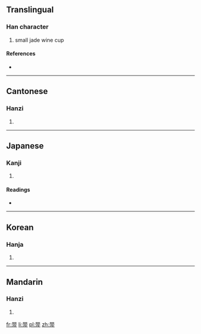 ==Translingual==

===Han character===
{{Han char|rn=68|rad=斗|as=08|sn=12|four=6640<sub>2</sub>|canj=口口月卜十 (RRBYJ)}}

# small jade wine cup

====References====
* {{Han ref|kx=0478.160|dkj=13512|dj=0837.020|hdz=32254.070|uh=659D|ud=26013|bh=D97A|bd=55674}}

----

==Cantonese==

===Hanzi===
{{yue-hanzi|jyut=|y=ga2}}

# {{defn|lang=yue|sort=斗08}}

----

==Japanese==

===Kanji===
{{ja-kanji|grade=|rs=斗08}}

# {{defn|lang=ja|sort=斗08}}

====Readings====
* {{ja-readings|on=[[か]] (ka), [[け]] (ke)|kun=[[うつわ]] (utsuwa)}}

----

==Korean==

===Hanja===
{{ko-hanja|hangeul=가|eumhun=|rv=ga|mr=ka|y=ka}}

# {{defn|lang=ko|sort=斗08}}

----

==Mandarin==

===Hanzi===
{{cmn-hanzi|pin=[[guǎn]] ([[guan3]]), [[jiǎ]] ([[jia3]])|wg=kuan<sup>3</sup>, chia<sup>3</sup>}}

# {{defn|lang=cmn|sort=斗08}}

[[fr:斝]]
[[li:斝]]
[[pl:斝]]
[[zh:斝]]